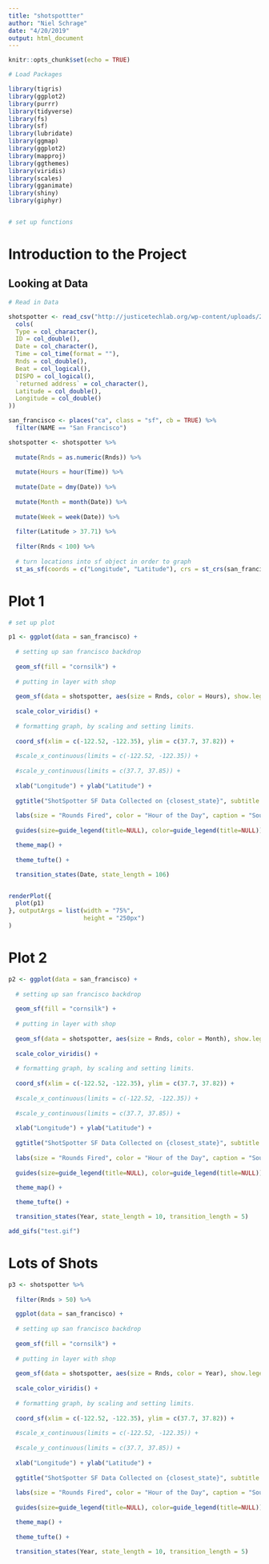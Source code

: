 ```yaml
---
title: "shotspottter"
author: "Niel Schrage"
date: "4/20/2019"
output: html_document
---
```




```r
knitr::opts_chunk$set(echo = TRUE)

# Load Packages

library(tigris)
library(ggplot2)
library(purrr)
library(tidyverse)
library(fs)
library(sf)
library(lubridate)
library(ggmap)
library(ggplot2)
library(mapproj)
library(ggthemes)
library(viridis)
library(scales)
library(gganimate)
library(shiny)
library(giphyr)


# set up functions 
```

# Introduction to the Project

## Looking at Data 

```r

# Read in Data 

shotspotter <- read_csv("http://justicetechlab.org/wp-content/uploads/2018/05/San_Francisco_ShotSpotter.csv", col_types = 
  cols(
  Type = col_character(),
  ID = col_double(),
  Date = col_character(),
  Time = col_time(format = ""),
  Rnds = col_double(),
  Beat = col_logical(),
  DISPO = col_logical(),
  `returned address` = col_character(),
  Latitude = col_double(),
  Longitude = col_double()
)) 
```

```r
san_francisco <- places("ca", class = "sf", cb = TRUE) %>% 
  filter(NAME == "San Francisco")

shotspotter <- shotspotter %>% 
  
  mutate(Rnds = as.numeric(Rnds)) %>%
  
  mutate(Hours = hour(Time)) %>% 
  
  mutate(Date = dmy(Date)) %>% 
  
  mutate(Month = month(Date)) %>% 
  
  mutate(Week = week(Date)) %>% 
  
  filter(Latitude > 37.71) %>% 
  
  filter(Rnds < 100) %>% 
  
  # turn locations into sf object in order to graph 
  st_as_sf(coords = c("Longitude", "Latitude"), crs = st_crs(san_francisco))
```


# Plot 1
```r
# set up plot

p1 <- ggplot(data = san_francisco) + 
  
  # setting up san francisco backdrop
  
  geom_sf(fill = "cornsilk") + 
  
  # putting in layer with shop
  
  geom_sf(data = shotspotter, aes(size = Rnds, color = Hours), show.legend = FALSE) +
  
  scale_color_viridis() + 
  
  # formatting graph, by scaling and setting limits.
  
  coord_sf(xlim = c(-122.52, -122.35), ylim = c(37.7, 37.82)) +
  
  #scale_x_continuous(limits = c(-122.52, -122.35)) +
  
  #scale_y_continuous(limits = c(37.7, 37.85)) +
  
  xlab("Longitude") + ylab("Latitude") +
  
  ggtitle("ShotSpotter SF Data Collected on {closest_state}", subtitle = "Size: # of Rounds Fired, Color: Time of Day (lighter = earlier)") +
    
  labs(size = "Rounds Fired", color = "Hour of the Day", caption = "Source: Justice Tech Lab") +
  
  guides(size=guide_legend(title=NULL), color=guide_legend(title=NULL)) +

  theme_map() + 
  
  theme_tufte() + 

  transition_states(Date, state_length = 106)



```

```r
renderPlot({ 
  plot(p1) 
}, outputArgs = list(width = "75%", 
                     height = "250px")
)
```


# Plot 2
```r
p2 <- ggplot(data = san_francisco) + 
  
  # setting up san francisco backdrop
  
  geom_sf(fill = "cornsilk") + 
  
  # putting in layer with shop
  
  geom_sf(data = shotspotter, aes(size = Rnds, color = Month), show.legend = FALSE) +
  
  scale_color_viridis() + 
  
  # formatting graph, by scaling and setting limits.
  
  coord_sf(xlim = c(-122.52, -122.35), ylim = c(37.7, 37.82)) +
  
  #scale_x_continuous(limits = c(-122.52, -122.35)) +
  
  #scale_y_continuous(limits = c(37.7, 37.85)) +
  
  xlab("Longitude") + ylab("Latitude") +
  
  ggtitle("ShotSpotter SF Data Collected on {closest_state}", subtitle = "Size: # of Rounds Fired, Color: Month (lighter = earlier in year)") +
    
  labs(size = "Rounds Fired", color = "Hour of the Day", caption = "Source: Justice Tech Lab") +
  
  guides(size=guide_legend(title=NULL), color=guide_legend(title=NULL)) +

  theme_map() + 
  
  theme_tufte() + 

  transition_states(Year, state_length = 10, transition_length = 5)

add_gifs("test.gif")

```


# Lots of Shots
```r
p3 <- shotspotter %>% 
  
  filter(Rnds > 50) %>% 

  ggplot(data = san_francisco) + 
  
  # setting up san francisco backdrop
  
  geom_sf(fill = "cornsilk") + 
  
  # putting in layer with shop
  
  geom_sf(data = shotspotter, aes(size = Rnds, color = Year), show.legend = FALSE) +
  
  scale_color_viridis() + 
  
  # formatting graph, by scaling and setting limits.
  
  coord_sf(xlim = c(-122.52, -122.35), ylim = c(37.7, 37.82)) +
  
  #scale_x_continuous(limits = c(-122.52, -122.35)) +
  
  #scale_y_continuous(limits = c(37.7, 37.85)) +
  
  xlab("Longitude") + ylab("Latitude") +
  
  ggtitle("ShotSpotter SF Data Collected on {closest_state}", subtitle = "Size: # of Rounds Fired, Color: Year") +
    
  labs(size = "Rounds Fired", color = "Hour of the Day", caption = "Source: Justice Tech Lab") +
  
  guides(size=guide_legend(title=NULL), color=guide_legend(title=NULL)) +

  theme_map() + 
  
  theme_tufte() + 

  transition_states(Year, state_length = 10, transition_length = 5)


```

